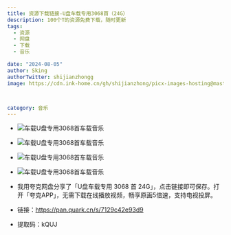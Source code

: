 ```yaml
---
title: 资源下载链接-U盘车载专用3068首（24G）
description: 100个T的资源免费下载，随时更新
tags:
  - 资源
  - 网盘
  - 下载
  - 音乐

date: "2024-08-05"
author: Sking
authorTwitter: shijianzhongg
image: https://cdn.ink-home.cn/gh/shijianzhong/picx-images-hosting@master/nbplus/IMG_2802.2tmqliriug0.webp



category: 音乐
---
```



- ![车载U盘专用3068首车载音乐](https://cdn.ink-home.cn/gh/shijianzhong/picx-images-hosting@master/assest-share-music/WX20240805-085426@2x.esf75h676.webp)
- ![车载U盘专用3068首车载音乐](https://cdn.ink-home.cn/gh/shijianzhong/picx-images-hosting@master/assest-share-music/WX20240805-085452@2x.2dolxhmoix.webp)
- ![车载U盘专用3068首车载音乐](https://cdn.ink-home.cn/gh/shijianzhong/picx-images-hosting@master/assest-share-music/WX20240805-085522@2x.8kzzxnifn2.webp)
- ![车载U盘专用3068首车载音乐](https://cdn.ink-home.cn/gh/shijianzhong/picx-images-hosting@master/assest-share-music/WX20240805-085543@2x.86tk6sa4s1.webp)


- 我用夸克网盘分享了「U盘车载专用 3068 首 24G」，点击链接即可保存。打开「夸克APP」，无需下载在线播放视频，畅享原画5倍速，支持电视投屏。
- 链接：https://pan.quark.cn/s/7129c42e93d9
- 提取码：kQUJ